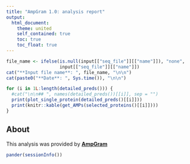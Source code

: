 ```yaml
---
title: "AmpGram 1.0: analysis report"
output:
  html_document:
    theme: united
    self_contained: true
    toc: true
    toc_float: true
---
```


<style>
img {
    max-width: none;

    /* other options:
    max-width: 200%;
    max-width: 700px;
    max-width: 9in;
    max-width: 25cm;
    etc
    */
}
</style>

```r
file_name <- ifelse(is.null(input[["seq_file"]][["name"]]), "none",
                    input[["seq_file"]][["name"]])
cat("**Input file name**: ", file_name, "\n\n")
cat(paste0("**Date**: ", Sys.time()), "\n\n")

```


```r

for (i in 1L:length(detailed_preds())) {
  #cat("\n\n## ", names(detailed_preds())[[i]], sep = "")
  print(plot_single_protein(detailed_preds()[[i]]))
  print(knitr::kable(get_AMPs(selected_proteins()[[i]])))
}
```

## About

This analysis was provided by [**AmpGram**](https://github.com/michbur/AmpGram)

```r
pander(sessionInfo())
```


